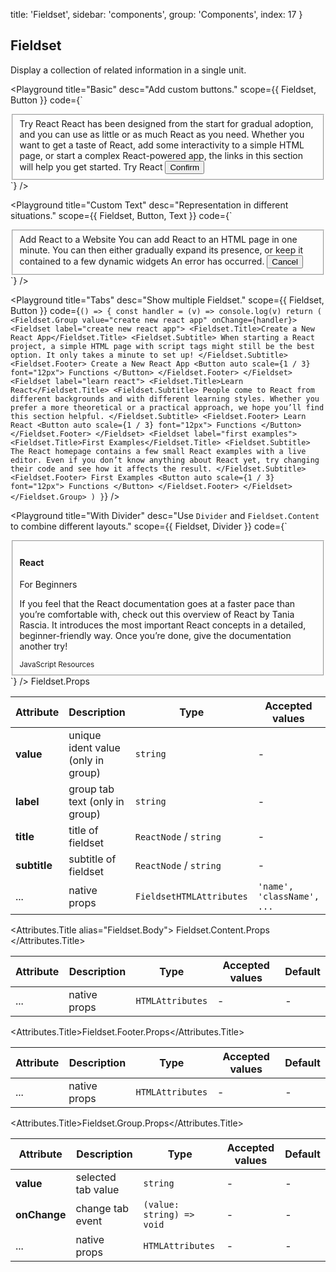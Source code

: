 
  title: 'Fieldset',
  sidebar: 'components',
  group: 'Components',
  index: 17
}

## Fieldset

Display a collection of related information in a single unit.

<Playground
  title="Basic"
  desc="Add custom buttons."
  scope={{ Fieldset, Button }}
  code={`
<Fieldset>
  <Fieldset.Title>Try React </Fieldset.Title>
  <Fieldset.Subtitle>
    React has been designed from the start for gradual adoption, and you can
    use as little or as much React as you need. Whether you want to get a
    taste of React, add some interactivity to a simple HTML page, or start a
    complex React-powered app, the links in this section will help you get
    started.
  </Fieldset.Subtitle>
  <Fieldset.Footer>
    Try React
    <Button auto scale={1 / 3} font="12px">
      Confirm
    </Button>
  </Fieldset.Footer>
</Fieldset>
`}
/>

<Playground
  title="Custom Text"
  desc="Representation in different situations."
  scope={{ Fieldset, Button, Text }}
  code={`
<Fieldset>
  <Fieldset.Title>Add React to a Website </Fieldset.Title>
  <Fieldset.Subtitle>
    You can add React to an HTML page in one minute. You can then either
    gradually expand its presence, or keep it contained to a few dynamic
    widgets
  </Fieldset.Subtitle>
  <Fieldset.Footer>
    <Text type="error">An error has occurred.</Text>
    <Button auto scale={1 / 3} type="error" font="12px">
      Cancel
    </Button>
  </Fieldset.Footer>
</Fieldset>
`}
/>

<Playground
  title="Tabs"
  desc="Show multiple Fieldset."
  scope={{ Fieldset, Button }}
  code={`
() => {
  const handler = (v) => console.log(v)
  return (
    <Fieldset.Group value="create new react app" onChange={handler}>
      <Fieldset label="create new react app">
        <Fieldset.Title>Create a New React App</Fieldset.Title>
        <Fieldset.Subtitle>
          When starting a React project, a simple HTML page with script tags
          might still be the best option. It only takes a minute to set up!
        </Fieldset.Subtitle>
        <Fieldset.Footer>
          Create a New React App
          <Button auto scale={1 / 3} font="12px">
            Functions
          </Button>
        </Fieldset.Footer>
      </Fieldset>
      <Fieldset label="learn react">
        <Fieldset.Title>Learn React</Fieldset.Title>
        <Fieldset.Subtitle>
          People come to React from different backgrounds and with different
          learning styles. Whether you prefer a more theoretical or a practical
          approach, we hope you’ll find this section helpful.
        </Fieldset.Subtitle>
        <Fieldset.Footer>
          Learn React
          <Button auto scale={1 / 3} font="12px">
            Functions
          </Button>
        </Fieldset.Footer>
      </Fieldset>
      <Fieldset label="first examples">
        <Fieldset.Title>First Examples</Fieldset.Title>
        <Fieldset.Subtitle>
          The React homepage contains a few small React examples with a live
          editor. Even if you don’t know anything about React yet, try changing
          their code and see how it affects the result.
        </Fieldset.Subtitle>
        <Fieldset.Footer>
          First Examples
          <Button auto scale={1 / 3} font="12px">
            Functions
          </Button>
        </Fieldset.Footer>
      </Fieldset>
    </Fieldset.Group>
  )
}
`}
/>

<Playground
  title="With Divider"
  desc="Use `Divider` and `Fieldset.Content` to combine different layouts."
  scope={{ Fieldset, Divider }}
  code={`
<Fieldset>
  <Fieldset.Content style={{ paddingTop: '10pt', paddingBottom: '10pt' }}>
    <h4>React</h4>
  </Fieldset.Content>
  <Divider my={0} />
  <Fieldset.Content>
    <Fieldset.Title>For Beginners</Fieldset.Title>
    <p>
      If you feel that the React documentation goes at a faster pace than
      you’re comfortable with, check out this overview of React by Tania
      Rascia. It introduces the most important React concepts in a detailed,
      beginner-friendly way. Once you’re done, give the documentation another
      try!
    </p>
  </Fieldset.Content>
  <Fieldset.Footer>
    <small>JavaScript Resources </small>
  </Fieldset.Footer>
</Fieldset>
`}
/>

<Attributes edit="/pages/docs/components/fieldset.mdx">
<Attributes.Title>Fieldset.Props</Attributes.Title>

| Attribute    | Description                        | Type                     | Accepted values            | Default |
| ------------ | ---------------------------------- | ------------------------ | -------------------------- | ------- |
| **value**    | unique ident value (only in group) | `string`                 | -                          | -       |
| **label**    | group tab text (only in group)     | `string`                 | -                          | -       |
| **title**    | title of fieldset                  | `ReactNode` / `string`   | -                          | -       |
| **subtitle** | subtitle of fieldset               | `ReactNode` / `string`   | -                          | -       |
| ...          | native props                       | `FieldsetHTMLAttributes` | `'name', 'className', ...` | -       |

<Attributes.Title alias="Fieldset.Body">
  Fieldset.Content.Props
</Attributes.Title>

| Attribute | Description  | Type             | Accepted values | Default |
| --------- | ------------ | ---------------- | --------------- | ------- |
| ...       | native props | `HTMLAttributes` | -               | -       |

<Attributes.Title>Fieldset.Footer.Props</Attributes.Title>

| Attribute | Description  | Type             | Accepted values | Default |
| --------- | ------------ | ---------------- | --------------- | ------- |
| ...       | native props | `HTMLAttributes` | -               | -       |

<Attributes.Title>Fieldset.Group.Props</Attributes.Title>

| Attribute    | Description        | Type                      | Accepted values | Default |
| ------------ | ------------------ | ------------------------- | --------------- | ------- |
| **value**    | selected tab value | `string`                  | -               | -       |
| **onChange** | change tab event   | `(value: string) => void` | -               | -       |
| ...          | native props       | `HTMLAttributes`          | -               | -       |

</Attributes>

